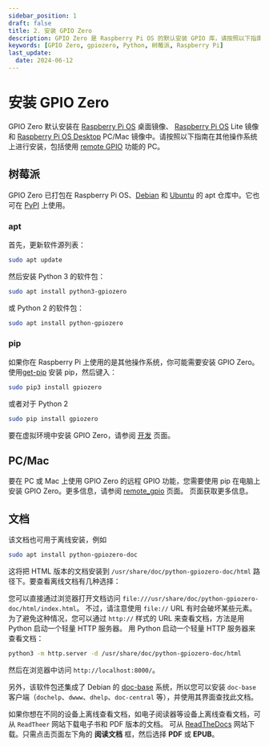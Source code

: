 ```yaml
---
sidebar_position: 1
draft: false
title: 2. 安装 GPIO Zero
description: GPIO Zero 是 Raspberry Pi OS 的默认安装 GPIO 库，请按照以下指南在其他操作系统安装，包括 remote GPIO等。
keywords: [GPIO Zero, gpiozero, Python, 树莓派, Raspberry Pi]
last_update: 
  date: 2024-06-12
---
```


# 安装 GPIO Zero

GPIO Zero 默认安装在 [Raspberry Pi OS](/downloads/) 桌面镜像、 [Raspberry Pi OS](/downloads/) Lite 镜像 和 [Raspberry Pi OS Desktop](https://www.raspberrypi.org/software/raspberry-pi-desktop/) PC/Mac 镜像中。请按照以下指南在其他操作系统上进行安装，包括使用 [remote GPIO](./remote-gpio.mdx) 功能的 PC。

## 树莓派

GPIO Zero 已打包在 Raspberry Pi OS、[Debian](https://packages.debian.org/buster/python3-gpiozero) 和 [Ubuntu](https://packages.ubuntu.com/hirsute/python3-gpiozero) 的 apt 仓库中。它也可在 [PyPI](ttps://pypi.org/project/gpiozero/) 上使用。

### apt

首先，更新软件源列表：

```sh
sudo apt update
```

然后安装 Python 3 的软件包：

```sh
sudo apt install python3-gpiozero
```

或 Python 2 的软件包：

```sh
sudo apt install python-gpiozero
```

### pip

如果你在 Raspberry Pi 上使用的是其他操作系统，你可能需要安装 GPIO Zero。使用[get-pip](https://pip.pypa.io/en/stable/installing/)  安装 pip，然后键入：

```sh
sudo pip3 install gpiozero
```

或者对于 Python 2

```sh
sudo pip install gpiozero
```

要在虚拟环境中安装 GPIO Zero，请参阅 [开发](./development.mdx) 页面。

## PC/Mac

要在 PC 或 Mac 上使用 GPIO Zero 的远程 GPIO 功能，您需要使用 pip 在电脑上安装 GPIO Zero。更多信息，请参阅 [remote_gpio](./remote-gpio.mdx) 页面。
页面获取更多信息。

## 文档

该文档也可用于离线安装，例如

```sh
sudo apt install python-gpiozero-doc
```

这将把 HTML 版本的文档安装到 `/usr/share/doc/python-gpiozero-doc/html` 路径下。要查看离线文档有几种选择：

您可以直接通过浏览器打开文档访问 `file:///usr/share/doc/python-gpiozero-doc/html/index.html`。
不过，请注意使用 `file://` URL 有时会破坏某些元素。
为了避免这种情况，您可以通过 `http://` 样式的 URL 来查看文档，方法是用 Python 启动一个轻量 HTTP 服务器。
用 Python 启动一个轻量 HTTP 服务器来查看文档：

```sh
python3 -m http.server -d /usr/share/doc/python-gpiozero-doc/html
```

然后在浏览器中访问 `http://localhost:8000/`。

另外，该软件包还集成了 Debian 的 [doc-base](https://wiki.debian.org/doc-base) 系统，所以您可以安装 `doc-base` 客户端（`dochelp`、`dwww`、`dhelp`、`doc-central` 等），并使用其界面查找此文档。

如果你想在不同的设备上离线查看文档，如电子阅读器等设备上离线查看文档，可从 `ReadTheer` 网站下载电子书和 PDF 版本的文档。
可从 [ReadTheDocs](https://gpiozero.readthedocs.io/) 网站下载。只需点击页面左下角的 **阅读文档** 框，然后选择 **PDF** 或 **EPUB**。

<Normal />